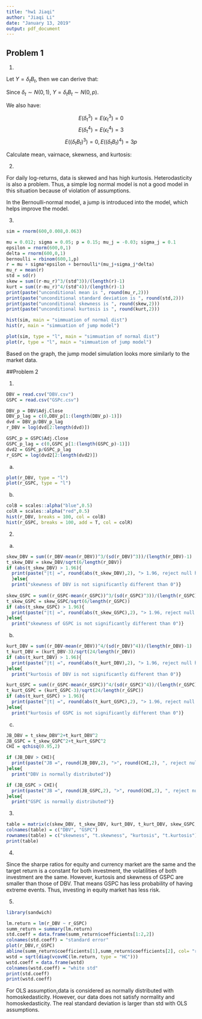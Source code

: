 ```yaml
---
title: "hw1 Jiaqi"
author: "Jiaqi Li"
date: "January 13, 2019"
output: pdf_document
---
```


## Problem 1
1.

Let $Y = \delta_t B_t$, then we can derive that:

\begin{align*}
P(Y \geq y) &= P(\delta_t B_t \geq y) \\
&= P(B_t = 1)P(\delta_t B_t \geq y | B_t = 1) + P(B_t = 0)P(\delta_t B_t \geq y | B_t = 0) \\
&= pP(\delta_t \geq y) \\
\end{align*}

Since $\delta_t \sim N(0,1)$, $Y = \delta_t B_t \sim N(0,p)$.

We also have:


$$E(\delta_t^3) = E(\epsilon_t^3) = 0 $$
$$E(\delta_t^4) = E(\epsilon_t^4) = 3 $$
$$E((\delta_t B_t)^3) = 0, E((\delta_t B_t)^4) = 3p$$

Calculate mean, vairnace, skewness, and kurtosis: 
\begin{align*}
r_t &= \mu + \sigma \epsilon_t + B_t(\mu_J + \sigma_J\delta_t) \\
&= \mu + \sigma \epsilon_t + B_t\mu_J + B_t\sigma_J\delta_t \\
\\
E(r_t) &= E(\mu + \sigma \epsilon_t + B_t\mu_J + B_t\sigma_J\delta_t) \\
&= \mu + 0 + \mu_Jp + 0 = \mu + \mu_Jp \\
\\
Var(r_t) &= Var(\mu + \sigma \epsilon_t + B_t\mu_J + B_t\sigma_J\delta_t) \\
&= \sigma^2 + \mu_J^2p(1-p) + \sigma_J^2p^2 \\
\\
S(r_t) &= S(\mu + \sigma \epsilon_t + B_t\mu_J + B_t\sigma_J\delta_t) \\
&= 0 + 0 + \mu_J^3 \frac{1-2p}{p(1-p)} + 0 \text{ where } E((\delta_t B_t)^3) = 0 \\
&= \mu_J^3 \frac{1-2p}{p(1-p)} \\
\\
K(r_t) - 3 &= K(\mu + \sigma \epsilon_t + B_t\mu_J + B_t\sigma_J\delta_t) - 3\\
&= 3\sigma^2 + \mu_J^4\frac{3p^2-3p+1}{p(1-p)}+ 3p\sigma_j^4 - 3 \text{ where } E((\delta_t B_t)^4) = 3p \\
\end{align*}

2.

For daily log-returns, data is skewed and has high kurtosis. Heterodasticity is also a problem. Thus, a simple log normal model is not a good model in this situation because of violation of assumptions.

In the Bernoulli-normal model, a jump is introduced into the model, which helps improve the model.

3.

```r
sim = rnorm(600,0.008,0.063)

mu = 0.012; sigma = 0.05; p = 0.15; mu_j = -0.03; sigma_j = 0.1
epsilon = rnorm(600,0,1)
delta = rnorm(600,0,1)
bernoulli = rbinom(600,1,p)
r = mu + sigma*epsilon + bernoulli*(mu_j+sigma_j*delta)
mu_r = mean(r)
std = sd(r)
skew = sum((r-mu_r)^3/(std^3))/(length(r)-1)
kurt = sum((r-mu_r)^4/(std^4))/(length(r)-1)
print(paste("unconditional mean is ", round(mu_r,2)))
print(paste("unconditional standard deviation is ", round(std,2)))
print(paste("unconditional skewness is ", round(skew,2)))
print(paste("unconditional kurtosis is ", round(kurt,2)))

hist(sim, main = "simmuation of normal dist")
hist(r, main = "simmuation of jump model")

plot(sim, type = "l", main = "simmuation of normal dist")
plot(r, type = "l", main = "simmuation of jump model")
```

Based on the graph, the jump model simulation looks more similarly to the market data.

##Problem 2

1.

```r
DBV = read.csv("DBV.csv")
GSPC = read.csv("GSPc.csv")

DBV_p = DBV$Adj.Close
DBV_p_lag = c(0,DBV_p[1:(length(DBV_p)-1)])
dvd = DBV_p/DBV_p_lag
r_DBV = log(dvd[2:length(dvd)])

GSPC_p = GSPC$Adj.Close
GSPC_p_lag = c(0,GSPC_p[1:(length(GSPC_p)-1)])
dvd2 = GSPC_p/GSPC_p_lag
r_GSPC = log(dvd2[2:length(dvd2)])
```

(a)
```r
plot(r_DBV, type = "l")
plot(r_GSPC, type = "l")
```

(b)
```r
colB = scales::alpha("blue",0.5)
colR = scales::alpha("red",0.5)
hist(r_DBV, breaks = 100, col = colB)
hist(r_GSPC, breaks = 100, add = T, col = colR)
```

2.

(a)
```r
skew_DBV = sum((r_DBV-mean(r_DBV))^3/(sd(r_DBV)^3))/(length(r_DBV)-1)
t_skew_DBV = skew_DBV/sqrt(6/length(r_DBV))
if (abs(t_skew_DBV) > 1.96){
  print(paste("|t| =", round(abs(t_skew_DBV),2), "> 1.96, reject null hypothesis and skewness of DBV is significantly different than 0"))
  }else{
  print("skewness of DBV is not significantly different than 0")}
  
skew_GSPC = sum((r_GSPC-mean(r_GSPC))^3/(sd(r_GSPC)^3))/(length(r_GSPC)-1)
t_skew_GSPC = skew_GSPC/sqrt(6/length(r_GSPC))
if (abs(t_skew_GSPC) > 1.96){
  print(paste("|t| =", round(abs(t_skew_GSPC),2), "> 1.96, reject null hypothesis and skewness of GSPC is significantly different than 0"))
}else{
  print("skewness of GSPC is not significantly different than 0")}
```

(b)
```r
kurt_DBV = sum((r_DBV-mean(r_DBV))^4/(sd(r_DBV)^4))/(length(r_DBV)-1)
t_kurt_DBV = (kurt_DBV-3)/sqrt(24/length(r_DBV))
if (abs(t_kurt_DBV) > 1.96){
  print(paste("|t| =", round(abs(t_kurt_DBV),2), "> 1.96, reject null hypothesis and kurtosis of DBV is significantly different than 0"))
}else{
  print("kurtosis of DBV is not significantly different than 0")}

kurt_GSPC = sum((r_GSPC-mean(r_GSPC))^4/(sd(r_GSPC)^4))/(length(r_GSPC)-1)
t_kurt_GSPC = (kurt_GSPC-3)/sqrt(24/length(r_GSPC))
if (abs(t_kurt_GSPC) > 1.96){
  print(paste("|t| =", round(abs(t_kurt_GSPC),2), "> 1.96, reject null hypothesis and kurtosis of GSPC is significantly different than 0"))
}else{
  print("kurtosis of GSPC is not significantly different than 0")}
```

(c)

```r
JB_DBV = t_skew_DBV^2+t_kurt_DBV^2
JB_GSPC = t_skew_GSPC^2+t_kurt_GSPC^2
CHI = qchisq(0.95,2)

if (JB_DBV > CHI){
  print(paste("JB =", round(JB_DBV,2), ">", round(CHI,2), ", reject null hypothesis and DBV is not normally distributed"))
}else{
  print("DBV is normally distributed")}

if (JB_GSPC > CHI){
  print(paste("JB =", round(JB_GSPC,2), ">", round(CHI,2), ", reject null hypothesis and GSPC is not normally distributed"))
}else{
  print("GSPC is normally distributed")}
```

3.

```r
table = matrix(c(skew_DBV, t_skew_DBV, kurt_DBV, t_kurt_DBV, skew_GSPC, t_skew_GSPC, kurt_GSPC, t_kurt_GSPC), nrow = 4, ncol = 2)
colnames(table) = c("DBV", "GSPC")
rownames(table) = c("skewness", "t.skewness", "kurtosis", "t.kurtosis")
print(table)
```

4.

Since the sharpe ratios for equity and currency market are the same and the target return is a constant for both investment, the volatilities of both investment are the same. However, kurtosis and skewness of GSPC are smaller than those of DBV. That means GSPC has less probability of having extreme events. Thus, investing in equity market has less risk.

5.

```r
library(sandwich)

lm.return = lm(r_DBV ~ r_GSPC)
summ_return = summary(lm.return)
std.coeff = data.frame(summ_return$coefficients[1:2,2])
colnames(std.coeff) = "standard error"
plot(r_DBV,r_GSPC)
abline(summ_return$coefficients[1],summ_return$coefficients[2], col= "red")
wstd = sqrt(diag(vcovHC(lm.return, type = "HC")))
wstd.coeff = data.frame(wstd)
colnames(wstd.coeff) = "white std"
print(std.coeff)
print(wstd.coeff)
```

For OLS assumption,data is considered as normally distributed with homoskedasticity.
However, our data does not satisfy normality and homoskedasticity. The real standard deviation is larger than std with OLS assumptions.
